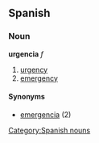 == Spanish ==
=== Noun ===
'''urgencia''' ''f''
# [[urgency]]
# [[emergency]]

==== Synonyms ====
*[[emergencia]] (2)
[[Category:Spanish nouns]]